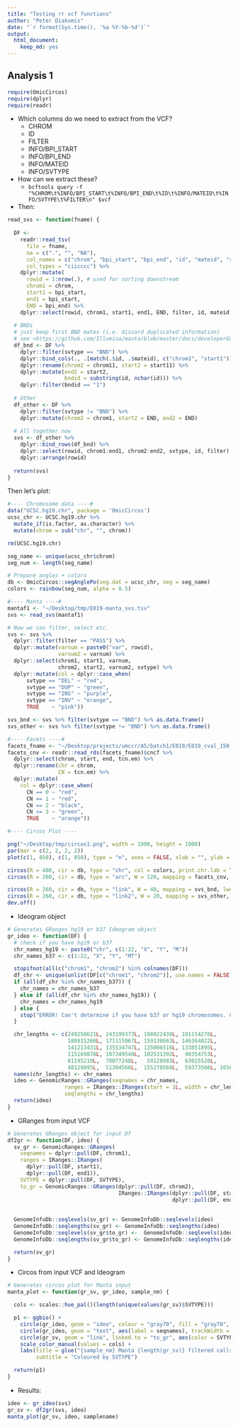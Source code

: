 ```yaml
---
title: "Testing rr vcf functions"
author: "Peter Diakumis"
date: "`r format(Sys.time(), '%a %Y-%b-%d')`"
output: 
  html_document: 
    keep_md: yes
---
```


## Analysis 1

```r
require(OmicCircos)
require(dplyr)
require(readr)
```

* Which columns do we need to extract from the VCF?
    * CHROM
    * ID
    * FILTER
    * INFO/BPI_START
    * INFO/BPI_END
    * INFO/MATEID
    * INFO/SVTYPE
    
* How can we extract these?
    * `bcftools query -f "%CHROM\t%INFO/BPI_START\t%INFO/BPI_END\t%ID\t%INFO/MATEID\t%INFO/SVTYPE\t%FILTER\n" $vcf`
    
* Then:
    
```r
read_svs <- function(fname) {
  
  DF <- 
    readr::read_tsv(
      file = fname,
      na = c(".", "", "NA"),
      col_names = c("chrom", "bpi_start", "bpi_end", "id", "mateid", "svtype", "filter"), 
      col_types = "ciicccc") %>% 
    dplyr::mutate(
      rowid = 1:nrow(.), # used for sorting downstream
      chrom1 = chrom,
      start1 = bpi_start,
      end1 = bpi_start,
      END = bpi_end) %>%
    dplyr::select(rowid, chrom1, start1, end1, END, filter, id, mateid, svtype)
  
  # BNDs
  # just keep first BND mates (i.e. discard duplicated information)
  # see <https://github.com/Illumina/manta/blob/master/docs/developerGuide/ID.md>
  df_bnd <- DF %>%
    dplyr::filter(svtype == "BND") %>%
    dplyr::bind_cols(., .[match(.$id, .$mateid), c("chrom1", "start1")]) %>%
    dplyr::rename(chrom2 = chrom11, start2 = start11) %>%
    dplyr::mutate(end2 = start2,
                  bndid = substring(id, nchar(id))) %>% 
    dplyr::filter(bndid == "1")
  
  # Other
  df_other <- DF %>%
    dplyr::filter(svtype != "BND") %>%
    dplyr::mutate(chrom2 = chrom1, start2 = END, end2 = END)
  
  # All together now
  svs <- df_other %>%
    dplyr::bind_rows(df_bnd) %>%
    dplyr::select(rowid, chrom1:end1, chrom2:end2, svtype, id, filter) %>%
    dplyr::arrange(rowid)
  
  return(svs)
}
```
    
Then let's plot:

```r
#---- Chromosome data ----#
data("UCSC.hg19.chr", package = 'OmicCircos')
ucsc_chr <- UCSC.hg19.chr %>%
  mutate_if(is.factor, as.character) %>%
  mutate(chrom = sub("chr", "", chrom))

rm(UCSC.hg19.chr)

seg_name <- unique(ucsc_chr$chrom)
seg_num <- length(seg_name)

# Prepare angles + colors
db <- OmicCircos::segAnglePo(seg.dat = ucsc_chr, seg = seg_name)
colors <- rainbow(seg_num, alpha = 0.5)

#---- Manta ----#
mantaf1 <- "~/Desktop/tmp/E019-manta_svs.tsv"
svs <- read_svs(mantaf1)

# Now we can filter, select etc.
svs <- svs %>% 
  dplyr::filter(filter == "PASS") %>% 
  dplyr::mutate(varnum = paste0("var", rowid),
                varnum2 = varnum) %>% 
  dplyr::select(chrom1, start1, varnum,
                chrom2, start2, varnum2, svtype) %>% 
  dplyr::mutate(col = dplyr::case_when(
      svtype == "DEL" ~ "red",
      svtype == "DUP" ~ "green",
      svtype == "INS" ~ "purple",
      svtype == "INV" ~ "orange",
      TRUE    ~ "pink"))

svs_bnd <- svs %>% filter(svtype == "BND") %>% as.data.frame()
svs_other <- svs %>% filter(svtype != "BND") %>% as.data.frame()

#---- Facets ----#
facets_fname <- "~/Desktop/projects/umccr/A5/batch1/E019/E019_cval_150_fit.rds"
facets_cnv <- readr::read_rds(facets_fname)$cncf %>% 
  dplyr::select(chrom, start, end, tcn.em) %>%
  dplyr::rename(chr = chrom,
                CN = tcn.em) %>% 
  dplyr::mutate(
    col = dplyr::case_when(
      CN == 0 ~ "red",
      CN == 1 ~ "red",
      CN == 2 ~ "black",
      CN >= 3 ~ "green",
      TRUE    ~ "orange"))

#---- Circos Plot ----

png("~/Desktop/tmp/circos1.png", width = 1000, height = 1000)
par(mar = c(2, 2, 2, 2))
plot(c(1, 850), c(1, 850), type = "n", axes = FALSE, xlab = "", ylab = "", main = "")

circos(R = 400, cir = db, type = "chr", col = colors, print.chr.lab = TRUE, W = 4, scale = TRUE, cex = 3)
circos(R = 260, cir = db, type = "arc", W = 120, mapping = facets_cnv, col.v = 4, B = TRUE, cutoff = 2, lwd = 4, col = facets_cnv$col, scale = TRUE, cex = 10)

circos(R = 260, cir = db, type = "link", W = 40, mapping = svs_bnd, lwd = 2, col = "grey")
circos(R = 260, cir = db, type = "link2", W = 20, mapping = svs_other, lwd = 1, col = svs_other$col)
dev.off()
```


    



* Ideogram object

```r
# Generates GRanges hg19 or b37 Ideogram object
gr_ideo <- function(DF) {
  # check if you have hg19 or b37
  chr_names_hg19 <- paste0("chr", c(1:22, "X", "Y", "M"))
  chr_names_b37 <- c(1:22, "X", "Y", "MT")

  stopifnot(all(c("chrom1", "chrom2") %in% colnames(DF)))
  df_chr <- unique(unlist(DF[c("chrom1", "chrom2")], use.names = FALSE))
  if (all(df_chr %in% chr_names_b37)) {
    chr_names = chr_names_b37
  } else if (all(df_chr %in% chr_names_hg19)) {
    chr_names = chr_names_hg19
  } else {
    stop("ERROR! Can't determine if you have b37 or hg19 chromosomes. Check manually!")
  }

  chr_lengths <- c(249250621L, 243199373L, 198022430L, 191154276L,
                   180915260L, 171115067L, 159138663L, 146364022L,
                   141213431L, 135534747L, 135006516L, 133851895L,
                   115169878L, 107349540L, 102531392L,  90354753L,
                   81195210L,  78077248L,   59128983L,  63025520L,
                   48129895L,  51304566L,  155270560L,  59373566L, 16569L)
  names(chr_lengths) <- chr_names
  ideo <- GenomicRanges::GRanges(seqnames = chr_names,
                  ranges = IRanges::IRanges(start = 1L, width = chr_lengths),
                  seqlengths = chr_lengths)
  return(ideo)
}
```

* GRanges from input VCF

```r
# Generates GRanges object for input Df
df2gr <- function(DF, ideo) {
  sv_gr <- GenomicRanges::GRanges(
    seqnames = dplyr::pull(DF, chrom1),
    ranges = IRanges::IRanges(
      dplyr::pull(DF, start1),
      dplyr::pull(DF, end1)),
    SVTYPE = dplyr::pull(DF, SVTYPE),
    to_gr = GenomicRanges::GRanges(dplyr::pull(DF, chrom2),
                                   IRanges::IRanges(dplyr::pull(DF, start2),
                                                    dplyr::pull(DF, end2))))
                                                    
  
  GenomeInfoDb::seqlevels(sv_gr) <- GenomeInfoDb::seqlevels(ideo)
  GenomeInfoDb::seqlengths(sv_gr) <- GenomeInfoDb::seqlengths(ideo)
  GenomeInfoDb::seqlevels(sv_gr$to_gr) <-  GenomeInfoDb::seqlevels(ideo)
  GenomeInfoDb::seqlengths(sv_gr$to_gr) <- GenomeInfoDb::seqlengths(ideo)

  return(sv_gr)
}
```

* Circos from input VCF and Ideogram

```r
# Generates circos plot for Manta input
manta_plot <- function(gr_sv, gr_ideo, sample_nm) {

  cols <- scales::hue_pal()(length(unique(values(gr_sv)$SVTYPE)))

  p1 <- ggbio() +
    circle(gr_ideo, geom = "ideo", colour = "gray70", fill = "gray70", trackWidth = 0.1, radius = 3) +
    circle(gr_ideo, geom = "text", aes(label = seqnames), trackWidth = 1, radius = 3) +
    circle(gr_sv, geom = "link", linked.to = "to_gr", aes(color = SVTYPE), radius = 2.5, trackWidth = 1) +
    scale_color_manual(values = cols) +
    labs(title = glue("{sample_nm} Manta {length(gr_sv)} filtered calls"),
         subtitle = "Coloured by SVTYPE")

  return(p1)
}
```

* Results:

```r
ideo <- gr_ideo(svs)
gr_sv <- df2gr(svs, ideo)
manta_plot(gr_sv, ideo, samplename)
```


